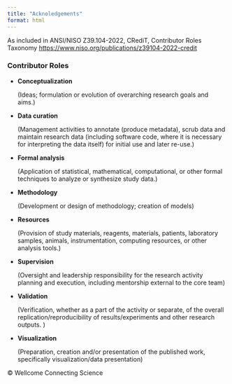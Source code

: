 ```yaml
---
title: "Acknoledgements"
format: html
---
```


As included in ANSI/NISO Z39.104-2022, CRediT, Contributor Roles Taxonomy <https://www.niso.org/publications/z39104-2022-credit>

### Contributor Roles

-   **Conceptualization**

    (Ideas; formulation or evolution of overarching research goals and aims.)

-   **Data curation**

    (Management activities to annotate (produce metadata), scrub data and maintain research data (including software code, where it is necessary for interpreting the data itself) for initial use and later re-use.)

-   **Formal analysis**

    (Application of statistical, mathematical, computational, or other formal techniques to analyze or synthesize study data.)

-   **Methodology**

    (Development or design of methodology; creation of models)

-   **Resources**

    (Provision of study materials, reagents, materials, patients, laboratory samples, animals, instrumentation, computing resources, or other analysis tools.)

-   **Supervision**

    (Oversight and leadership responsibility for the research activity planning and execution, including mentorship external to the core team)

-   **Validation**

    (Verification, whether as a part of the activity or separate, of the overall replication/reproducibility of results/experiments and other research outputs. )

-   **Visualization**

    (Preparation, creation and/or presentation of the published work, specifically visualization/data presentation)

© Wellcome Connecting Science
